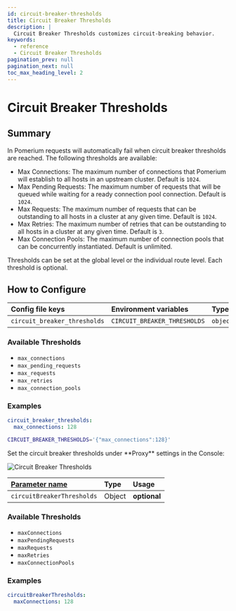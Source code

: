 ```yaml
---
id: circuit-breaker-thresholds
title: Circuit Breaker Thresholds
description: |
  Circuit Breaker Thresholds customizes circuit-breaking behavior.
keywords:
  - reference
  - Circuit Breaker Thresholds
pagination_prev: null
pagination_next: null
toc_max_heading_level: 2
---
```



# Circuit Breaker Thresholds

## Summary

In Pomerium requests will automatically fail when circuit breaker thresholds are reached. The following thresholds are available:

- Max Connections: The maximum number of connections that Pomerium will establish to all hosts in an upstream cluster. Default is `1024`.
- Max Pending Requests: The maximum number of requests that will be queued while waiting for a ready connection pool connection. Default is `1024`.
- Max Requests: The maximum number of requests that can be outstanding to all hosts in a cluster at any given time. Default is `1024`.
- Max Retries: The maximum number of retries that can be outstanding to all hosts in a cluster at any given time. Default is `3`.
- Max Connection Pools: The maximum number of connection pools that can be concurrently instantiated. Default is unlimited.

Thresholds can be set at the global level or the individual route level. Each threshold is optional.

## How to Configure

<Tabs>
<TabItem value="Core" label="Core">

| **Config file keys** | **Environment variables** | **Type** | **Usage** |
| :-- | :-- | :-- | :-- |
| `circuit_breaker_thresholds` | `CIRCUIT_BREAKER_THRESHOLDS` | `object` | **optional** |

### Available Thresholds

- `max_connections`
- `max_pending_requests`
- `max_requests`
- `max_retries`
- `max_connection_pools`

### Examples

```yaml
circuit_breaker_thresholds:
  max_connections: 128
```

```bash
CIRCUIT_BREAKER_THRESHOLDS='{"max_connections":128}'
```

</TabItem>
<TabItem value="Enterprise" label="Enterprise">
Set the circuit breaker thresholds under **Proxy** settings in the Console:

![Circuit Breaker Thresholds](img/circuit-breaker-thresholds.png)

</TabItem>
<TabItem label="Kubernetes" value="Kubernetes">

| **[Parameter name](/docs/deploy/k8s/reference#spec)** | **Type** | **Usage** |
| :-- | :-- | :-- |
| `circuitBreakerThresholds` | Object | **optional** |

### Available Thresholds

- `maxConnections`
- `maxPendingRequests`
- `maxRequests`
- `maxRetries`
- `maxConnectionPools`

### Examples

```yaml
circuitBreakerThresholds:
  maxConnections: 128
```

</TabItem>
</Tabs>
